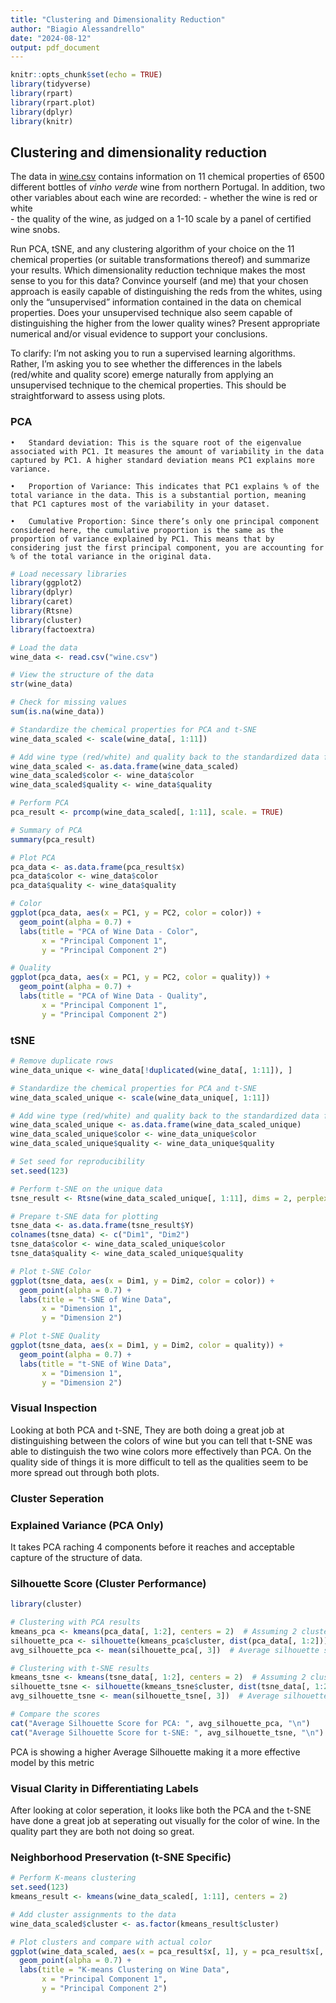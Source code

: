 ```yaml
---
title: "Clustering and Dimensionality Reduction"
author: "Biagio Alessandrello"
date: "2024-08-12"
output: pdf_document
---
```


```r
knitr::opts_chunk$set(echo = TRUE)
library(tidyverse)
library(rpart)
library(rpart.plot)
library(dplyr)
library(knitr)
```

## Clustering and dimensionality reduction  

The data in [wine.csv](../data/wine.csv) contains information on 11 chemical properties of 6500 different bottles of _vinho verde_ wine from northern Portugal.  In addition, two other variables about each wine are recorded:
- whether the wine is red or white  
- the quality of the wine, as judged on a 1-10 scale by a panel of certified wine snobs.  

Run PCA, tSNE, and any clustering algorithm of your choice on the 11 chemical properties (or suitable transformations thereof) and summarize your results.  Which dimensionality reduction technique makes the most sense to you for this data?  Convince yourself (and me) that your chosen approach is easily capable of distinguishing the reds from the whites, using only the "unsupervised" information contained in the data on chemical properties.  Does your unsupervised technique also seem capable of distinguishing the higher from the lower quality wines?  Present appropriate numerical and/or visual evidence to support your conclusions.  

To clarify: I'm not asking you to run a supervised learning algorithms.  Rather, I'm asking you to see whether the differences in the labels (red/white and quality score) emerge naturally from applying an unsupervised technique to the chemical properties.  This should be straightforward to assess using plots.  

### PCA

	•	Standard deviation: This is the square root of the eigenvalue associated with PC1. It measures the amount of variability in the data captured by PC1. A higher standard deviation means PC1 explains more variance.
	
	•	Proportion of Variance: This indicates that PC1 explains % of the total variance in the data. This is a substantial portion, meaning that PC1 captures most of the variability in your dataset.
	
	•	Cumulative Proportion: Since there’s only one principal component considered here, the cumulative proportion is the same as the proportion of variance explained by PC1. This means that by considering just the first principal component, you are accounting for % of the total variance in the original data.

```r
# Load necessary libraries
library(ggplot2)
library(dplyr)
library(caret)
library(Rtsne)
library(cluster)
library(factoextra)

# Load the data
wine_data <- read.csv("wine.csv")

# View the structure of the data
str(wine_data)
```

```r
# Check for missing values
sum(is.na(wine_data))

# Standardize the chemical properties for PCA and t-SNE
wine_data_scaled <- scale(wine_data[, 1:11])

# Add wine type (red/white) and quality back to the standardized data for plotting purposes
wine_data_scaled <- as.data.frame(wine_data_scaled)
wine_data_scaled$color <- wine_data$color
wine_data_scaled$quality <- wine_data$quality
```

```r
# Perform PCA
pca_result <- prcomp(wine_data_scaled[, 1:11], scale. = TRUE)

# Summary of PCA
summary(pca_result)

# Plot PCA
pca_data <- as.data.frame(pca_result$x)
pca_data$color <- wine_data$color
pca_data$quality <- wine_data$quality

# Color
ggplot(pca_data, aes(x = PC1, y = PC2, color = color)) +
  geom_point(alpha = 0.7) +
  labs(title = "PCA of Wine Data - Color",
       x = "Principal Component 1",
       y = "Principal Component 2")

# Quality
ggplot(pca_data, aes(x = PC1, y = PC2, color = quality)) +
  geom_point(alpha = 0.7) +
  labs(title = "PCA of Wine Data - Quality",
       x = "Principal Component 1",
       y = "Principal Component 2")
```

### tSNE

```r
# Remove duplicate rows
wine_data_unique <- wine_data[!duplicated(wine_data[, 1:11]), ]

# Standardize the chemical properties for PCA and t-SNE
wine_data_scaled_unique <- scale(wine_data_unique[, 1:11])

# Add wine type (red/white) and quality back to the standardized data for plotting purposes
wine_data_scaled_unique <- as.data.frame(wine_data_scaled_unique)
wine_data_scaled_unique$color <- wine_data_unique$color
wine_data_scaled_unique$quality <- wine_data_unique$quality

# Set seed for reproducibility
set.seed(123)

# Perform t-SNE on the unique data
tsne_result <- Rtsne(wine_data_scaled_unique[, 1:11], dims = 2, perplexity = 50, verbose = TRUE, max_iter = 500)

# Prepare t-SNE data for plotting
tsne_data <- as.data.frame(tsne_result$Y)
colnames(tsne_data) <- c("Dim1", "Dim2")
tsne_data$color <- wine_data_scaled_unique$color
tsne_data$quality <- wine_data_scaled_unique$quality

# Plot t-SNE Color
ggplot(tsne_data, aes(x = Dim1, y = Dim2, color = color)) +
  geom_point(alpha = 0.7) +
  labs(title = "t-SNE of Wine Data",
       x = "Dimension 1",
       y = "Dimension 2")

# Plot t-SNE Quality
ggplot(tsne_data, aes(x = Dim1, y = Dim2, color = quality)) +
  geom_point(alpha = 0.7) +
  labs(title = "t-SNE of Wine Data",
       x = "Dimension 1",
       y = "Dimension 2")
```
### Visual Inspection

Looking at both PCA and t-SNE, They are both doing a great job at distinguishing between the colors of wine but you can tell that t-SNE was able to distinguish the two wine colors more effectively than PCA. On the quality side of things it is more difficult to tell as the qualities seem to be more spread out through both plots.

### Cluster Seperation


### Explained Variance (PCA Only)

It takes PCA raching 4 components before it reaches and acceptable capture of the structure of data.

### Silhouette Score (Cluster Performance)

```r
library(cluster)

# Clustering with PCA results
kmeans_pca <- kmeans(pca_data[, 1:2], centers = 2)  # Assuming 2 clusters for red and white
silhouette_pca <- silhouette(kmeans_pca$cluster, dist(pca_data[, 1:2]))
avg_silhouette_pca <- mean(silhouette_pca[, 3])  # Average silhouette score for PCA

# Clustering with t-SNE results
kmeans_tsne <- kmeans(tsne_data[, 1:2], centers = 2)  # Assuming 2 clusters for red and white
silhouette_tsne <- silhouette(kmeans_tsne$cluster, dist(tsne_data[, 1:2]))
avg_silhouette_tsne <- mean(silhouette_tsne[, 3])  # Average silhouette score for t-SNE

# Compare the scores
cat("Average Silhouette Score for PCA: ", avg_silhouette_pca, "\n")
cat("Average Silhouette Score for t-SNE: ", avg_silhouette_tsne, "\n")
```

PCA is showing a higher Average Silhouette making it a more effective model by this metric

### Visual Clarity in Differentiating Labels

After looking at color seperation, it looks like both the PCA and the t-SNE have done a great job at seperating out visually for the color of wine. In the quality part they are both not doing so great.

### Neighborhood Preservation (t-SNE Specific)

```r
# Perform K-means clustering
set.seed(123)
kmeans_result <- kmeans(wine_data_scaled[, 1:11], centers = 2)

# Add cluster assignments to the data
wine_data_scaled$cluster <- as.factor(kmeans_result$cluster)

# Plot clusters and compare with actual color
ggplot(wine_data_scaled, aes(x = pca_result$x[, 1], y = pca_result$x[, 2], color = cluster)) +
  geom_point(alpha = 0.7) +
  labs(title = "K-means Clustering on Wine Data",
       x = "Principal Component 1",
       y = "Principal Component 2")
```

